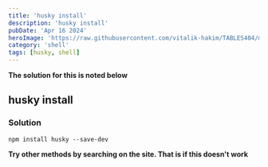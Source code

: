 ```yaml
---
title: 'husky install'
description: 'husky install'
pubDate: 'Apr 16 2024'
heroImage: 'https://raw.githubusercontent.com/vitalik-hakim/TABLES404/main/error_b/SHELL.jpg'
category: 'shell'
tags: [husky, shell]
---
```


**The solution for this is noted below**

## husky install

### Solution

```shell
npm install husky --save-dev
```

**Try other methods by searching on the site. That is if this doesn't work**
